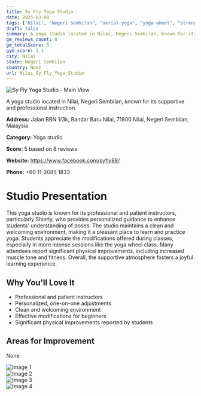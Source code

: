 ```yaml
---
title: Sy Fly Yoga Studio
date: 2025-03-08
tags: ["Nilai", "Negeri Sembilan", "aerial yoga", "yoga wheel", "strength-building yoga", "supportive atmosphere", "clean environment", "Nilai"]  
draft: false
summary: A yoga studio located in Nilai, Negeri Sembilan, known for its supportive and professional instruction.
gm_reviews_count: 8
gm_totalScore: 5
gym_score: 3.1
city: Nilai
state: Negeri Sembilan
country: None
url: Nilai_Sy_Fly_Yoga_Studio
---
```


<div className="aspect-[16/9] relative my-8">
  <img 
    src="https://lh5.googleusercontent.com/p/AF1QipMh2f4oE5bkJ_aRTQnky_mwoLO58k2woEN14OmZ=w1920-h1080-k-no"
    alt="Sy Fly Yoga Studio - Main View"
    className="object-cover absolute inset-0 w-full h-full rounded-lg"
  />
</div>

A yoga studio located in Nilai, Negeri Sembilan, known for its supportive and professional instruction.

**Address:** Jalan BBN 1/3k, Bandar Baru Nilai, 71800 Nilai, Negeri Sembilan, Malaysia

**Category:** Yoga studio

**Score:** 5 based on 8 reviews

**Website:** https://www.facebook.com/syfly88/

**Phone:** +60 11-2085 1833

# Studio Presentation

This yoga studio is known for its professional and patient instructors, particularly Shierly, who provides personalized guidance to enhance students' understanding of poses. The studio maintains a clean and welcoming environment, making it a pleasant place to learn and practice yoga. Students appreciate the modifications offered during classes, especially in more intense sessions like the yoga wheel class. Many attendees report significant physical improvements, including increased muscle tone and fitness. Overall, the supportive atmosphere fosters a joyful learning experience.

## Why You'll Love It

- Professional and patient instructors
- Personalized, one-on-one adjustments
- Clean and welcoming environment
- Effective modifications for beginners
- Significant physical improvements reported by students

## Areas for Improvement

None

<div className="grid grid-cols-1 xl:grid-cols-2 gap-4 my-8">
<div className="aspect-[4/3] relative"><img src="https://lh5.googleusercontent.com/p/AF1QipPCARz7CbsV_tcTTp0F-yM4eMHZl-aeNySeyGKX=w1920-h1080-k-no" alt="Image 1" className="object-cover absolute inset-0 w-full h-full rounded-lg" /></div>
<div className="aspect-[4/3] relative"><img src="https://lh5.googleusercontent.com/p/AF1QipOiiHwSGIIDOlx00Pop1dbLiXUymT9KmEaV58Xl=w1920-h1080-k-no" alt="Image 2" className="object-cover absolute inset-0 w-full h-full rounded-lg" /></div>
<div className="aspect-[4/3] relative"><img src="https://lh5.googleusercontent.com/p/AF1QipMSl6xBDn-fsU5YxpupKKQvyGJ78dfKI4pmgP3t=w1920-h1080-k-no" alt="Image 3" className="object-cover absolute inset-0 w-full h-full rounded-lg" /></div>
<div className="aspect-[4/3] relative"><img src="https://lh5.googleusercontent.com/p/AF1QipOI-EpGZrGxMB4mM2gUPTjuBLYk5g_NKUZggyKV=w1920-h1080-k-no" alt="Image 4" className="object-cover absolute inset-0 w-full h-full rounded-lg" /></div>
</div>